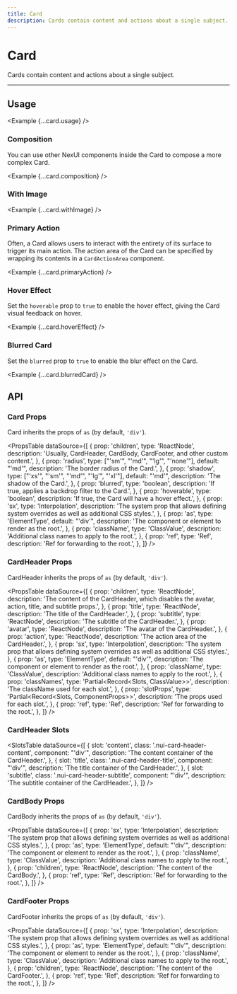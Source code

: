 ```yaml
---
title: Card
description: Cards contain content and actions about a single subject.
---
```



# Card

Cards contain content and actions about a single subject.

<ComponentLinks component='card' />

---

## Usage

<Example {...card.usage} />

### Composition

You can use other NexUI components inside the Card to compose a more complex Card.

<Example {...card.composition} />

### With Image

<Example {...card.withImage} />

### Primary Action

Often, a Card allows users to interact with the entirety of its surface to trigger its main action.
The action area of the Card can be specified by wrapping its contents in a `CardActionArea` component.

<Example {...card.primaryAction} />

### Hover Effect

Set the `hoverable` prop to `true` to enable the hover effect, giving the Card visual feedback on hover.

<Example {...card.hoverEffect} />

### Blurred Card

Set the `blurred` prop to `true` to enable the blur effect on the Card.

<Example {...card.blurredCard} />

## API

### Card Props

Card inherits the props of `as` (by default, `'div'`).

<PropsTable
  dataSource={[
    {
      prop: 'children',
      type: 'ReactNode',
      description:
        'Usually, CardHeader, CardBody, CardFooter, and other custom content.',
    },
    {
      prop: 'radius',
      type: ["'sm'", "'md'", "'lg'", "'none'"],
      default: "'md'",
      description: 'The border radius of the Card.',
    },
    {
      prop: 'shadow',
      type: ["'xs'", "'sm'", "'md'", "'lg'", "'xl'"],
      default: "'md'",
      description: 'The shadow of the Card.',
    },
    {
      prop: 'blurred',
      type: 'boolean',
      description: 'If true, applies a backdrop filter to the Card.',
    },
    {
      prop: 'hoverable',
      type: 'boolean',
      description: 'If true, the Card will have a hover effect.',
    },
    {
      prop: 'sx',
      type: 'Interpolation',
      description:
        'The system prop that allows defining system overrides as well as additional CSS styles.',
    },
    {
      prop: 'as',
      type: 'ElementType',
      default: "'div'",
      description: 'The component or element to render as the root.',
    },
    {
      prop: 'className',
      type: 'ClassValue',
      description: 'Additional class names to apply to the root.',
    },
    {
      prop: 'ref',
      type: 'Ref',
      description: 'Ref for forwarding to the root.',
    },
  ]}
/>

### CardHeader Props

CardHeader inherits the props of `as` (by default, `'div'`).

<PropsTable
  dataSource={[
    {
      prop: 'children',
      type: 'ReactNode',
      description:
        'The content of the CardHeader, which disables the avatar, action, title, and subtitle props.',
    },
    {
      prop: 'title',
      type: 'ReactNode',
      description: 'The title of the CardHeader.',
    },
    {
      prop: 'subtitle',
      type: 'ReactNode',
      description: 'The subtitle of the CardHeader.',
    },
    {
      prop: 'avatar',
      type: 'ReactNode',
      description: 'The avatar of the CardHeader.',
    },
    {
      prop: 'action',
      type: 'ReactNode',
      description: 'The action area of the CardHeader.',
    },
    {
      prop: 'sx',
      type: 'Interpolation',
      description:
        'The system prop that allows defining system overrides as well as additional CSS styles.',
    },
    {
      prop: 'as',
      type: 'ElementType',
      default: "'div'",
      description: 'The component or element to render as the root.',
    },
    {
      prop: 'className',
      type: 'ClassValue',
      description: 'Additional class names to apply to the root.',
    },
    {
      prop: 'classNames',
      type: 'Partial<Record<Slots, ClassValue>>',
      description: 'The className used for each slot.',
    },
    {
      prop: 'slotProps',
      type: 'Partial<Record<Slots, ComponentProps>>',
      description: 'The props used for each slot.',
    },
    {
      prop: 'ref',
      type: 'Ref',
      description: 'Ref for forwarding to the root.',
    },
  ]}
/>

### CardHeader Slots

<SlotsTable
  dataSource={[
    {
      slot: 'content',
      class: '.nui-card-header-content',
      component: "'div'",
      description: 'The content container of the CardHeader.',
    },
    {
      slot: 'title',
      class: '.nui-card-header-title',
      component: "'div'",
      description: 'The title container of the CardHeader.',
    },
    {
      slot: 'subtitle',
      class: '.nui-card-header-subtitle',
      component: "'div'",
      description: 'The subtitle container of the CardHeader.',
    },
  ]}
/>

### CardBody Props

CardBody inherits the props of `as` (by default, `'div'`).

<PropsTable
  dataSource={[
    {
      prop: 'sx',
      type: 'Interpolation',
      description:
        'The system prop that allows defining system overrides as well as additional CSS styles.',
    },
    {
      prop: 'as',
      type: 'ElementType',
      default: "'div'",
      description: 'The component or element to render as the root.',
    },
    {
      prop: 'className',
      type: 'ClassValue',
      description: 'Additional class names to apply to the root.',
    },
    {
      prop: 'children',
      type: 'ReactNode',
      description: 'The content of the CardBody.',
    },
    {
      prop: 'ref',
      type: 'Ref',
      description: 'Ref for forwarding to the root.',
    },
  ]}
/>

### CardFooter Props

CardFooter inherits the props of `as` (by default, `'div'`).

<PropsTable
  dataSource={[
    {
      prop: 'sx',
      type: 'Interpolation',
      description:
        'The system prop that allows defining system overrides as well as additional CSS styles.',
    },
    {
      prop: 'as',
      type: 'ElementType',
      default: "'div'",
      description: 'The component or element to render as the root.',
    },
    {
      prop: 'className',
      type: 'ClassValue',
      description: 'Additional class names to apply to the root.',
    },
    {
      prop: 'children',
      type: 'ReactNode',
      description: 'The content of the CardFooter.',
    },
    {
      prop: 'ref',
      type: 'Ref',
      description: 'Ref for forwarding to the root.',
    },
  ]}
/>
